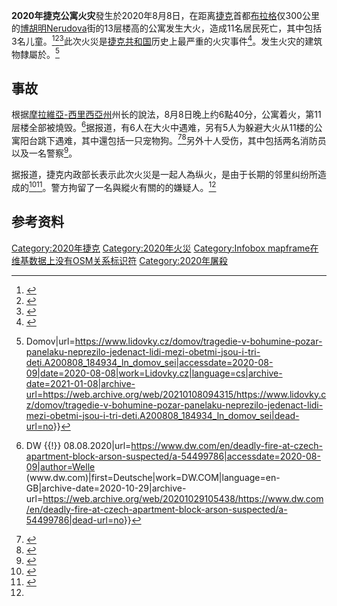 {{Infobox event
|title=2020年捷克公寓火災
|map={{Infobox mapframe|marker=building|zoom=14|coord={{coord|49.9082|N|18.3497|E|display=inline}}}}
|image=2020 Bohumín arson attack 11.jpg
|image_size=
|caption=
|time=
|date= {{start date|df=yes|2020|8|8}}
|place=[[捷克|捷克]][[博胡明|博胡明]]Nerudova街
|coordinates=
|also known as=
|cause=鄰里糾紛產生的[[縱火|縱火]]
|reported deaths=11
|reported injuries=10
|missing=
|reported property damage=
|suspects=1
}}'''2020年捷克公寓火灾'''發生於2020年8月8日，在距离[[捷克|捷克]]首都[[布拉格|布拉格]]仅300公里的[[博胡明|博胡明]]Nerudova街的13层楼高的公寓发生大火，造成11名居民死亡，其中包括3名儿童。<ref>{{Cite web|title=Police: 10 killed in apartment fire in the Czech Republic|url=https://www.journal-news.com/news/nation-world/police-10-killed-in-apartment-fire-in-the-czech-republic/AV7XIXQJ6RDMBPLQKMKP3G3NFY/|accessdate=2020-08-09|work=journal-news|language=en}}{{Dead link}}</ref><ref>{{Cite news|date=2020-08-08|title=Czech apartment fire kills 11, including three children - iDNES.cz|language=en|work=Reuters|url=https://uk.reuters.com/article/uk-czech-fire-idUKKCN2540V6|accessdate=2020-08-09|archive-date=2020-08-16|archive-url=https://web.archive.org/web/20200816105012/https://uk.reuters.com/article/uk-czech-fire-idUKKCN2540V6|dead-url=no}}</ref><ref>{{Cite web|title=Several killed in Czech apartment building fire, suspect arrested|url=https://www.aljazeera.com/news/2020/08/killed-czech-apartment-building-fire-suspect-arrested-200808173943552.html|accessdate=2020-08-09|work=www.aljazeera.com|archive-date=2020-09-21|archive-url=https://web.archive.org/web/20200921190703/https://www.aljazeera.com/news/2020/08/killed-czech-apartment-building-fire-suspect-arrested-200808173943552.html|dead-url=no}}</ref>此次火災是[[捷克|捷克共和国]]历史上最严重的火灾事件<ref>{{Cite news|date=2020-08-08|title=Eleven people killed in Czech Republic apartment building fire|language=en-GB|work=euronews|url=https://www.euronews.com/2020/08/08/eleven-people-killed-in-czech-republic-apartment-building-fire|accessdate=2020-08-09|archive-date=2020-10-20|archive-url=https://web.archive.org/web/20201020161034/https://www.euronews.com/2020/08/08/eleven-people-killed-in-czech-republic-apartment-building-fire|dead-url=no}}</ref>。发生火灾的建筑物隸屬於{{cs-link|博胡明市政廳|Architektonický komplex budovy radnice (Bohumín)}}。<ref>{{Cite web|title=Tragédie v Bohumíně. Požár paneláku nepřežilo jedenáct lidí, mezi oběťmi jsou i tři děti {{!}} Domov|url=https://www.lidovky.cz/domov/tragedie-v-bohumine-pozar-panelaku-neprezilo-jedenact-lidi-mezi-obetmi-jsou-i-tri-deti.A200808_184934_ln_domov_sei|accessdate=2020-08-09|date=2020-08-08|work=Lidovky.cz|language=cs|archive-date=2021-01-08|archive-url=https://web.archive.org/web/20210108094315/https://www.lidovky.cz/domov/tragedie-v-bohumine-pozar-panelaku-neprezilo-jedenact-lidi-mezi-obetmi-jsou-i-tri-deti.A200808_184934_ln_domov_sei|dead-url=no}}</ref>

==事故==
根据[[摩拉維亞-西里西亞州|摩拉維亞-西里西亞州]]州长{{cs-link|馮德拉克|Ivo Vondrák}}的說法，8月8日晚上约6點40分，公寓着火，第11层楼全部被燒毁。<ref name=":0">{{Cite web|title=Deadly fire at Czech apartment block, arson suspected {{!}} DW {{!}} 08.08.2020|url=https://www.dw.com/en/deadly-fire-at-czech-apartment-block-arson-suspected/a-54499786|accessdate=2020-08-09|author=Welle (www.dw.com)|first=Deutsche|work=DW.COM|language=en-GB|archive-date=2020-10-29|archive-url=https://web.archive.org/web/20201029105438/https://www.dw.com/en/deadly-fire-at-czech-apartment-block-arson-suspected/a-54499786|dead-url=no}}</ref>据报道，有6人在大火中遇难，另有5人为躲避大火从11楼的公寓阳台跳下遇难，其中還包括一只宠物狗。<ref>{{Cite news|date=2020-08-09|title=Eleven die in fire in Czech Republic tower block|language=en-GB|work=BBC News|url=https://www.bbc.com/news/world-europe-53711133|accessdate=2020-08-09|archive-date=2020-10-09|archive-url=https://web.archive.org/web/20201009205057/https://www.bbc.com/news/world-europe-53711133|dead-url=no}}</ref><ref>{{Cite web|title=Multiple residents killed in Czech Republic apartment fire|url=https://www.smh.com.au/world/europe/multiple-residents-killed-in-czech-republic-apartment-fire-20200809-p55jzq.html|accessdate=2020-08-09|date=2020-08-09|work=The Sydney Morning Herald|language=en|archive-date=2020-10-27|archive-url=https://web.archive.org/web/20201027204928/https://www.smh.com.au/world/europe/multiple-residents-killed-in-czech-republic-apartment-fire-20200809-p55jzq.html|dead-url=no}}</ref>另外十人受伤，其中包括两名消防员以及一名警察<ref>{{Cite web|title=捷克30年最致命火災11死10傷！　跳樓逃生全摔死…警逮1名縱火犯|url=https://www.ettoday.net/news/20200809/1780386.htm|accessdate=|author=東森新聞雲|date=|format=|publisher=|language=}}</ref>。

据报道，捷克内政部长{{en-link|哈馬切克|Jan Hamáček}}表示此次火災是一起人為纵火，是由于长期的邻里纠纷所造成的<ref>{{Cite news|author=Press|first=The Associated|date=2020-08-08|title=11 Killed, 10 Injured in Czech Republic Apartment Fire|language=en-US|work=The New York Times|url=https://www.nytimes.com/aponline/2020/08/08/world/europe/ap-eu-czech-fire.html|accessdate=2020-08-09|issn=0362-4331}}</ref><ref>{{Cite web|title=11 killed in suspected arson at Czech apartment block|url=https://alkhaleejtoday.co/international/5028966/11-killed-in-suspected-arson-at-Czech-apartment-block.html|accessdate=2020-08-09|date=2020-08-09|work=AlKhaleej Today|language=ar}}</ref>。警方拘留了一名與縱火有關的的嫌疑人。<ref name=":0" />

== 参考资料 ==
{{Reflist}}

[[Category:2020年捷克|Category:2020年捷克]]
[[Category:2020年火災|Category:2020年火災]]
[[Category:Infobox_mapframe在维基数据上没有OSM关系标识符|Category:Infobox mapframe在维基数据上没有OSM关系标识符]]
[[Category:2020年屠殺|Category:2020年屠殺]]